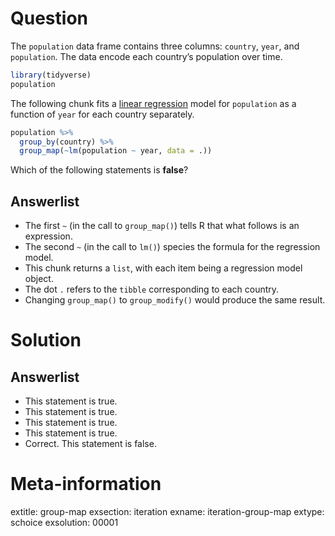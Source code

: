 Question
========

The `population` data frame contains three columns: `country`, `year`, and `population`.
The data encode each country's population over time. 

```r
library(tidyverse)
population
```

The following chunk fits a [linear regression](https://en.wikipedia.org/wiki/Linear_regression) model for `population` as a function of `year` for each country separately. 

```r
population %>%
  group_by(country) %>%
  group_map(~lm(population ~ year, data = .))
```

Which of the following statements is **false**?

Answerlist
----------
* The first `~` (in the call to `group_map()`) tells R that what follows is an expression. 
* The second `~` (in the call to `lm()`) species the formula for the regression model. 
* This chunk returns a `list`, with each item being a regression model object. 
* The dot `.` refers to the `tibble` corresponding to each country. 
* Changing `group_map()` to `group_modify()` would produce the same result.

Solution
========

Answerlist
----------
* This statement is true.
* This statement is true.
* This statement is true.
* This statement is true.
* Correct. This statement is false.

Meta-information
================
extitle: group-map
exsection: iteration
exname: iteration-group-map
extype: schoice
exsolution: 00001
